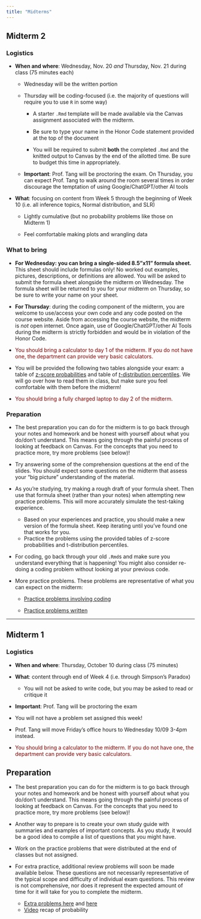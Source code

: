 ```yaml
---
title: "Midterms"
---
```


## Midterm 2 {#midterm1}

### Logistics

-   **When and where**: Wednesday, Nov. 20 *and* Thursday, Nov. 21 during class (75 minutes each)

    -   Wednesday will be the written portion

    -   Thursday will be coding-focused (i.e. the majority of questions will require you to use `R` in some way)

        -   A starter `.Rmd` template will be made available via the Canvas assignment associated with the midterm.

        -   Be sure to type your name in the Honor Code statement provided at the top of the document

        -   You will be required to submit **both** the completed `.Rmd` and the knitted output to Canvas by the end of the allotted time. Be sure to budget this time in appropriately.

    -   **Important**: Prof. Tang will be proctoring the exam. On Thursday, you can expect Prof. Tang to walk around the room several times in order discourage the temptation of using Google/ChatGPT/other AI tools

-   **What**: focusing on content from Week 5 through the beginning of Week 10 (i.e. all inference topics, Normal distribution, and SLR)

    -   Lightly cumulative (but no probability problems like those on Midterm 1)

    -   Feel comfortable making plots and wrangling data

### What to bring

-   **For Wednesday: you can bring a single-sided 8.5"x11" formula sheet.** This sheet should include formulas only! No worked out examples, pictures, descriptions, or definitions are allowed. You will be asked to submit the formula sheet alongside the midterm on Wednesday. The formula sheet will be returned to you for your midterm on Thursday, so be sure to write your name on your sheet.

-   **For Thursday**: during the coding component of the midterm, you are welcome to use/access your own code and any code posted on the course website. Aside from accessing the course website, the midterm is *not* open internet. Once again, use of Google/ChatGPT/other AI Tools during the midterm is strictly forbidden and would be in violation of the Honor Code.

-   ::: {style="color: maroon"}
    You should bring a calculator to day 1 of the midterm. If you do not have one, the department can provide very basic calculators.
    :::

-   You will be provided the following two tables alongside your exam: a table of [z-score probabilities](z_table.pdf) and table of [$t$-distribution percentiles](t_table.pdf). We will go over how to read them in class, but make sure you feel comfortable with them before the midterm!

-   ::: {style="color: maroon"}
    You should bring a fully charged laptop to day 2 of the midterm.
    :::

### Preparation

-   The best preparation you can do for the midterm is to go back through your notes and homework and be honest with yourself about what you do/don't understand. This means going through the painful process of looking at feedback on Canvas. For the concepts that you need to practice more, try more problems (see below)!

-   Try answering some of the comprehension questions at the end of the slides. You should expect some questions on the midterm that assess your "big picture" understanding of the material.

-   As you're studying, try making a rough draft of your formula sheet. Then use that formula sheet (rather than your notes) when attempting new practice problems. This will more accurately simulate the test-taking experience.

    -   Based on your experiences and practice, you should make a new version of the formula sheet. Keep iterating until you've found one that works for you.
    -   Practice the problems using the provided tables of z-score probabilities and t-distribution percentiles.

-   For coding, go back through your old `.Rmd`s and make sure you understand everything that is happening! You might also consider re-doing a coding problem without looking at your previous code.

-   More practice problems. These problems are representative of what you can expect on the midterm:

    -   [Practice problems involving coding](practice_probs/practice-midterm2-coding.qmd)

    -   [Practice problems written](midterm2_review_probs.pdf)

------------------------------------------------------------------------

## Midterm 1

### Logistics

-   **When and where**: Thursday, October 10 during class (75 minutes)

-   **What**: content through end of Week 4 (i.e. through Simpson's Paradox)

    -   You will not be asked to write code, but you may be asked to read or critique it

-   **Important**: Prof. Tang will be proctoring the exam

-   You will not have a problem set assigned this week!

-   Prof. Tang will move Friday's office hours to Wednesday 10/09 3-4pm instead.

-   ::: {style="color: maroon"}
    You should bring a calculator to the midterm. If you do not have one, the department can provide very basic calculators.
    :::

## Preparation

-   The best preparation you can do for the midterm is to go back through your notes and homework and be honest with yourself about what you do/don't understand. This means going through the painful process of looking at feedback on Canvas. For the concepts that you need to practice more, try more problems (see below)!

-   Another way to prepare is to create your own study guide with summaries and examples of important concepts. As you study, it would be a good idea to compile a list of questions that you might have.

-   Work on the practice problems that were distributed at the end of classes but not assigned.

-   For extra practice, additional review problems will soon be made available below. These questions are not necessarily representative of the typical scope and difficulty of individual exam questions. This review is not comprehensive, nor does it represent the expected amount of time for it will take for you to complete the midterm.

    -   [Extra problems here](midterm1_review_probs.pdf) and [here](midterm1_review_extra.pdf)
    -   [Video](https://drive.explaineverything.com/thecode/NXHHJJN) recap of probability
